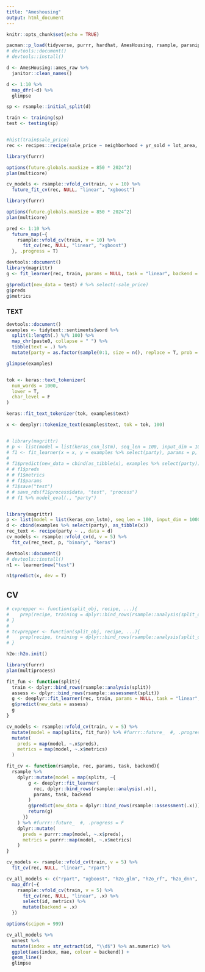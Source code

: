 ```yaml
---
title: "Ameshousing"
output: html_document
---
```


```r
knitr::opts_chunk$set(echo = TRUE)
```



```r
pacman::p_load(tidyverse, purrr, hardhat, AmesHousing, rsample, parsnip, recipes, deeplyr)
# devtools::document()
# devtools::install()

d <- AmesHousing::ames_raw %>%
  janitor::clean_names() 

d <- 1:10 %>%
  map_dfr(~d) %>%
  glimpse

sp <- rsample::initial_split(d)

train <- training(sp)
test <- testing(sp)


#hist(train$sale_price)
rec <- recipes::recipe(sale_price ~ neighborhood + yr_sold + lot_area, data = head(train, 2000))
```


```r
library(furrr)

options(future.globals.maxSize = 850 * 2024^2)
plan(multicore)

cv_models <- rsample::vfold_cv(train, v = 10) %>%
  future_fit_cv(rec, NULL, "linear", "xgboost")
```





```r
library(furrr)

options(future.globals.maxSize = 850 * 2024^2)
plan(multicore)

pred <- 1:10 %>%
  future_map(~{
    rsample::vfold_cv(train, v = 10) %>%
      fit_cv(rec, NULL, "linear", "xgboost")
  }, .progress = T)
```

```r
devtools::document()
library(magrittr)
g <- fit_learner(rec, train, params = NULL, task = "linear", backend = "rpart")

g$predict(new_data = test) # %>% select(-sale_price)
g$preds
g$metrics
```



### TEXT

```r
devtools::document()
examples <- tidytext::sentiments$word %>%
  split(1:length(.) %/% 100) %>%
  map_chr(paste0, collapse = " ") %>%
  tibble(text = .) %>%
  mutate(party = as.factor(sample(0:1, size = n(), replace = T, prob = rep(.5, 2))))

glimpse(examples)


tok <- keras::text_tokenizer(
  num_words = 1000,
  lower = T,
  char_level = F
)

keras::fit_text_tokenizer(tok, examples$text)

x <- deeplyr::tokenize_text(examples$text, tok = tok, 100)


# library(magrittr)
# p <- list(model = list(keras_cnn_lstm), seq_len = 100, input_dim = 1000)
# f1 <- fit_learner(x = x, y = examples %>% select(party), params = p, task = "binary", backend = "keras")
# 
# f1$predict(new_data = cbind(as_tibble(x), examples %>% select(party)))
# # f1$preds
# # f1$metrics
# # f1$params
# f1$save("test")
# # save_rds(f1$process$data, "test", "process")
# # f1 %>% model_eval(., "party")


library(magrittr)
p <- list(model = list(keras_cnn_lstm), seq_len = 100, input_dim = 1000, epochs = 2)
d <- cbind(examples %>% select(party), as_tibble(x))
rec_text <- recipe(party ~ ., data = d)
cv_models <- rsample::vfold_cv(d, v = 5) %>%
  fit_cv(rec_text, p, "binary", "keras")
```



```r
devtools::document()
# devtools::install()
n1 <- learner$new("test")

n1$predict(x, dev = T)
```


## CV

```r
# cvprepper <- function(split_obj, recipe, ...){
#    prep(recipe, training = dplyr::bind_rows(rsample::analysis(split_obj)), fresh = TRUE, ...)
# }
# 
# tcvprepper <- function(split_obj, recipe, ...){
#    prep(recipe, training = dplyr::bind_rows(rsample::analysis(split_obj)$data), fresh = TRUE, ...)
# }

h2o::h2o.init()

library(furrr)
plan(multiprocess)

fit_fun <- function(split){
  train <- dplyr::bind_rows(rsample::analysis(split))
  assess <- dplyr::bind_rows(rsample::assessment(split))
  g <- deeplyr::fit_learner(rec, train, params = NULL, task = "linear", backend = "h2o_rf")
  g$predict(new_data = assess)
  g
}

cv_models <- rsample::vfold_cv(train, v = 5) %>%
  mutate(model = map(splits, fit_fun)) %>% #furrr::future_  #, .progress = F
  mutate(
    preds = map(model, ~.x$preds),
    metrics = map(model, ~.x$metrics)
  )
```

```r
fit_cv <- function(rsample, rec, params, task, backend){
  rsample %>%
    dplyr::mutate(model = map(splits, ~{
        g <- deeplyr::fit_learner(
          rec, dplyr::bind_rows(rsample::analysis(.x)), 
          params, task, backend
        )
        g$predict(new_data = dplyr::bind_rows(rsample::assessment(.x)))
        return(g)
      })
    ) %>% #furrr::future_  #, .progress = F
    dplyr::mutate(
      preds = purrr::map(model, ~.x$preds),
      metrics = purrr::map(model, ~.x$metrics)
    )
}

cv_models <- rsample::vfold_cv(train, v = 5) %>%
  fit_cv(rec, NULL, "linear", "rpart")
```







```r
cv_all_models <- c("rpart", "xgboost", "h2o_glm", "h2o_rf", "h2o_dnn", "h2o_gbm", "h2o_xgb") %>%
  map_dfr(~{
    rsample::vfold_cv(train, v = 5) %>%
      fit_cv(rec, NULL, "linear", .x) %>%
      select(id, metrics) %>%
      mutate(backend = .x)
  })

options(scipen = 999)

cv_all_models %>%
  unnest %>%
  mutate(index = str_extract(id, "\\d$") %>% as.numeric) %>%
  ggplot(aes(index, mae, colour = backend)) +
  geom_line()
  glimpse
```





